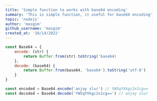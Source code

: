 ---
title: 'Simple function to works with base64 encoding'
summary: 'This is simple function, it useful for base64 encoding'
topic: 'nodejs'
author: 'masgim'
github_username: 'masgim'
created_at: '10/14/2022'
---

```js
const Base64 = {
    encode: (str) {
        return Buffer.from(str).toString('base64)
    },
    decode: (base64) {
        return Buffer.from(base64, 'base64').toString('utf-8')
    }
}

const encoded = Base64.encode('anjay slur') // YW5qYXkgc2x1cg==
const decoded = Base64.decode('YW5qYXkgc2x1cg==') // anjay slur


```
